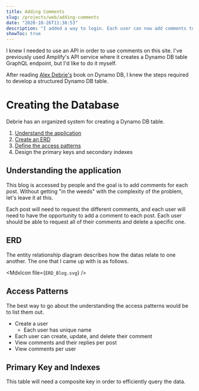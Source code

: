 ```yaml
---
title: Adding Comments
slug: /projects/web/adding-comments
date: "2020-10-26T11:38:53"
description: "I added a way to login. Each user can now add comments to posts."
showToc: true
---
```




I knew I needed to use an API in order to use comments on this site. I've previously used Amplify's API service where it creates a Dynamo DB table GraphQL endpoint, but I'd like to do it myself.  

After reading [Alex Debrie's](https://twitter.com/alexbdebrie?s=21) book on Dynamo DB, I knew the steps required to develop a structured Dynamo DB table. 

# Creating the Database

Debrie has an organized system for creating a Dynamo DB table.

1. [Understand the application](#understanding-the-application)
2. [Create an ERD](#erd)
3. [Define the access patterns](#access-patterns)
4. Design the primary keys and secondary indexes

## Understanding the application

This blog is accessed by people and the goal is to add comments for each post. Without getting "in the weeds" with the complexity of the problem, let's leave it at this.

 Each post will need to request the different comments, and each user will need to have the opportunity to add a comment to each post. Each user should be able to request all of their comments and delete a specific one.

## ERD

The entity relationship diagram describes how the datas relate to one another. The one that I came up with is as follows. 

<MdxIcon file={`ERD_Blog.svg`} />

## Access Patterns 

The best way to go about the understanding the access patterns would be to list them out.

- Create a user
  - Each user has unique name
- Each user can create, update, and delete their comment
- View comments and their replies per post
- View comments per user

## Primary Key and Indexes

This table will need a composite key in order to efficiently query the data. 


